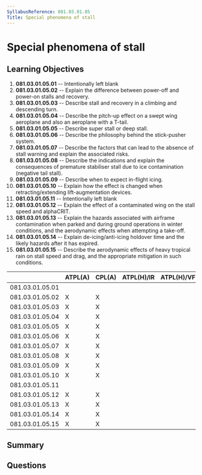```yaml
---
SyllabusReference: 081.03.01.05
Title: Special phenomena of stall
---
```


# Special phenomena of stall

## Learning Objectives

1. **081.03.01.05.01** -- Intentionally left blank
2. **081.03.01.05.02** -- Explain the difference between power-off and power-on
   stalls and recovery.
3. **081.03.01.05.03** -- Describe stall and recovery in a climbing and
   descending turn.
4. **081.03.01.05.04** -- Describe the pitch-up effect on a swept wing aeroplane
   and also an aeroplane with a T-tail.
5. **081.03.01.05.05** -- Describe super stall or deep stall.
6. **081.03.01.05.06** -- Describe the philosophy behind the stick-pusher
   system.
7. **081.03.01.05.07** -- Describe the factors that can lead to the absence of
   stall warning and explain the associated risks.
8. **081.03.01.05.08** -- Describe the indications and explain the consequences
   of premature stabiliser stall due to ice contamination (negative tail stall).
9. **081.03.01.05.09** -- Describe when to expect in-flight icing.
10. **081.03.01.05.10** -- Explain how the effect is changed when
    retracting/extending lift-augmentation devices.
11. **081.03.01.05.11** -- Intentionally left blank
12. **081.03.01.05.12** -- Explain the effect of a contaminated wing on the
    stall speed and alphaCRIT.
13. **081.03.01.05.13** -- Explain the hazards associated with airframe
    contamination when parked and during ground operations in winter conditions,
    and the aerodynamic effects when attempting a take-off.
14. **081.03.01.05.14** -- Explain de-icing/anti-icing holdover time and the
    likely hazards after it has expired.
15. **081.03.01.05.15** -- Describe the aerodynamic effects of heavy tropical
    rain on stall speed and drag, and the appropriate mitigation in such
    conditions.

|                 | ATPL(A) | CPL(A) | ATPL(H)/IR | ATPL(H)/VFR | CPL(H) | IR  | CBIR(A) |
| --------------- | ------- | ------ | ---------- | ----------- | ------ | --- | ------- |
| 081.03.01.05.01 |         |        |            |             |        |     |         |
| 081.03.01.05.02 | X       | X      |            |             |        |     |         |
| 081.03.01.05.03 | X       | X      |            |             |        |     |         |
| 081.03.01.05.04 | X       | X      |            |             |        |     |         |
| 081.03.01.05.05 | X       | X      |            |             |        |     |         |
| 081.03.01.05.06 | X       | X      |            |             |        |     |         |
| 081.03.01.05.07 | X       | X      |            |             |        |     |         |
| 081.03.01.05.08 | X       | X      |            |             |        |     |         |
| 081.03.01.05.09 | X       | X      |            |             |        |     |         |
| 081.03.01.05.10 | X       | X      |            |             |        |     |         |
| 081.03.01.05.11 |         |        |            |             |        |     |         |
| 081.03.01.05.12 | X       | X      |            |             |        |     |         |
| 081.03.01.05.13 | X       | X      |            |             |        |     |         |
| 081.03.01.05.14 | X       | X      |            |             |        |     |         |
| 081.03.01.05.15 | X       | X      |            |             |        |     |         |

## Summary

## Questions
